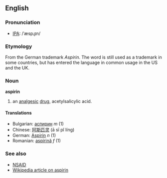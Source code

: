 ==English==
===Pronunciation===
* [[IPA]]: /ˈæspɻɪn/

===Etymology===
From the German trademark ''Aspirin''.  The word is still used as a trademark in some countries, but has entered the language in common usage in the US and the UK.

===Noun===
'''aspirin'''

# an [[analgesic]] [[drug]], acetylsalicylic acid.

====Translations====
*Bulgarian: [[аспирин]] ''m'' (1)
*Chinese: [[阿斯匹灵]] (ā sī pǐ líng)
*German: [[Aspirin]] ''n'' (1)
*Romanian: [[aspirină]] ''f'' (1)

===See also===
*[[NSAID]]
*[[en:aspirin|Wikipedia article on aspirin]]